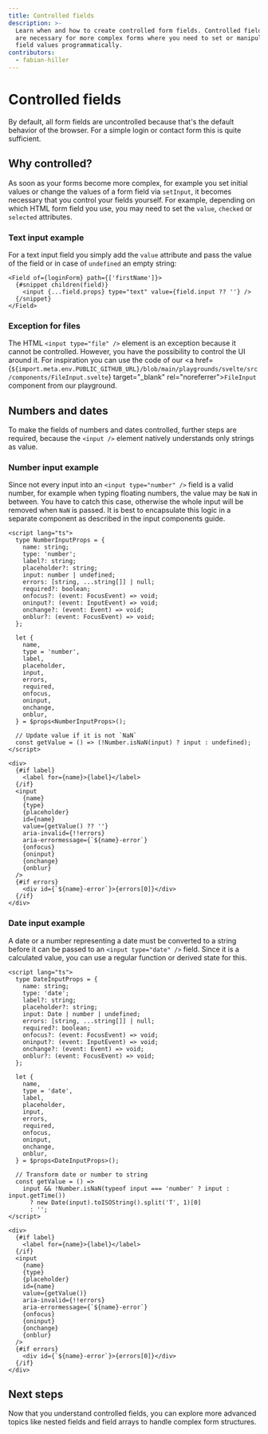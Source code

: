 ```yaml
---
title: Controlled fields
description: >-
  Learn when and how to create controlled form fields. Controlled fields
  are necessary for more complex forms where you need to set or manipulate
  field values programmatically.
contributors:
  - fabian-hiller
---
```



# Controlled fields

By default, all form fields are uncontrolled because that's the default behavior of the browser. For a simple login or contact form this is quite sufficient.

## Why controlled?

As soon as your forms become more complex, for example you set initial values or change the values of a form field via <Link href="/svelte/api/setInput/">`setInput`</Link>, it becomes necessary that you control your fields yourself. For example, depending on which HTML form field you use, you may need to set the `value`, `checked` or `selected` attributes.

### Text input example

For a text input field you simply add the `value` attribute and pass the value of the field or in case of `undefined` an empty string:

```svelte
<Field of={loginForm} path={['firstName']}>
  {#snippet children(field)}
    <input {...field.props} type="text" value={field.input ?? ''} />
  {/snippet}
</Field>
```

### Exception for files

The HTML `<input type="file" />` element is an exception because it cannot be controlled. However, you have the possibility to control the UI around it. For inspiration you can use the code of our <a href={`${import.meta.env.PUBLIC_GITHUB_URL}/blob/main/playgrounds/svelte/src/components/FileInput.svelte`} target="\_blank" rel="noreferrer">`FileInput`</a> component from our <Link href="/playground/">playground</Link>.

## Numbers and dates

To make the fields of numbers and dates controlled, further steps are required, because the `<input />` element natively understands only strings as value.

### Number input example

Since not every input into an `<input type="number" />` field is a valid number, for example when typing floating numbers, the value may be `NaN` in between. You have to catch this case, otherwise the whole input will be removed when `NaN` is passed. It is best to encapsulate this logic in a separate component as described in the <Link href="/svelte/guides/input-components/">input components</Link> guide.

```svelte
<script lang="ts">
  type NumberInputProps = {
    name: string;
    type: 'number';
    label?: string;
    placeholder?: string;
    input: number | undefined;
    errors: [string, ...string[]] | null;
    required?: boolean;
    onfocus?: (event: FocusEvent) => void;
    oninput?: (event: InputEvent) => void;
    onchange?: (event: Event) => void;
    onblur?: (event: FocusEvent) => void;
  };

  let {
    name,
    type = 'number',
    label,
    placeholder,
    input,
    errors,
    required,
    onfocus,
    oninput,
    onchange,
    onblur,
  } = $props<NumberInputProps>();

  // Update value if it is not `NaN`
  const getValue = () => (!Number.isNaN(input) ? input : undefined);
</script>

<div>
  {#if label}
    <label for={name}>{label}</label>
  {/if}
  <input
    {name}
    {type}
    {placeholder}
    id={name}
    value={getValue() ?? ''}
    aria-invalid={!!errors}
    aria-errormessage={`${name}-error`}
    {onfocus}
    {oninput}
    {onchange}
    {onblur}
  />
  {#if errors}
    <div id={`${name}-error`}>{errors[0]}</div>
  {/if}
</div>
```

### Date input example

A date or a number representing a date must be converted to a string before it can be passed to an `<input type="date" />` field. Since it is a calculated value, you can use a regular function or derived state for this.

```svelte
<script lang="ts">
  type DateInputProps = {
    name: string;
    type: 'date';
    label?: string;
    placeholder?: string;
    input: Date | number | undefined;
    errors: [string, ...string[]] | null;
    required?: boolean;
    onfocus?: (event: FocusEvent) => void;
    oninput?: (event: InputEvent) => void;
    onchange?: (event: Event) => void;
    onblur?: (event: FocusEvent) => void;
  };

  let {
    name,
    type = 'date',
    label,
    placeholder,
    input,
    errors,
    required,
    onfocus,
    oninput,
    onchange,
    onblur,
  } = $props<DateInputProps>();

  // Transform date or number to string
  const getValue = () =>
    input && !Number.isNaN(typeof input === 'number' ? input : input.getTime())
      ? new Date(input).toISOString().split('T', 1)[0]
      : '';
</script>

<div>
  {#if label}
    <label for={name}>{label}</label>
  {/if}
  <input
    {name}
    {type}
    {placeholder}
    id={name}
    value={getValue()}
    aria-invalid={!!errors}
    aria-errormessage={`${name}-error`}
    {onfocus}
    {oninput}
    {onchange}
    {onblur}
  />
  {#if errors}
    <div id={`${name}-error`}>{errors[0]}</div>
  {/if}
</div>
```

## Next steps

Now that you understand controlled fields, you can explore more advanced topics like <Link href="/svelte/guides/nested-fields/">nested fields</Link> and <Link href="/svelte/guides/field-arrays/">field arrays</Link> to handle complex form structures.
